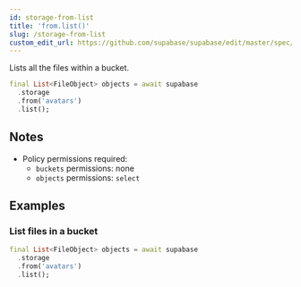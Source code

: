 ```yaml
---
id: storage-from-list
title: 'from.list()'
slug: /storage-from-list
custom_edit_url: https://github.com/supabase/supabase/edit/master/spec/supabase_dart_v1_legacy.yml
---
```



Lists all the files within a bucket.

```dart
final List<FileObject> objects = await supabase
  .storage
  .from('avatars')
  .list();
```

## Notes

- Policy permissions required:
  - `buckets` permissions: none
  - `objects` permissions: `select`

## Examples

### List files in a bucket

```dart
final List<FileObject> objects = await supabase
  .storage
  .from('avatars')
  .list();
```
